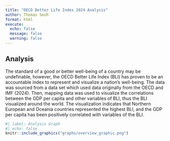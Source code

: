 ```yaml
---
title: "OECD Better Life Index 2024 Analysis"
author: Thomas Seoh
format: html
execute:
  echo: false
  message: false
  warning: false
---
```


## **Analysis**

The standard of a good or better well-being of a country may be undefinable, however, the OECD Better Life Index (BLI) has proven to be an accountable index to represent and visualize a nation's well-being. The data was sourced from a data set which used data originally from the OECD and IMF (2024). Then, mapping data was used to visualize the correlations between the GDP per capita and other variables of BLI, thus the BLI visualized around the world. The visualization indicates that Northern European and Oceania countries represented the highest BLI, and the GDP per capita has been positively correlated with variables of the BLI.

```r
#| label: Analysis Graph
#| echo: false
knitr::include_graphics("graphs/overview_graphic.png")
```
